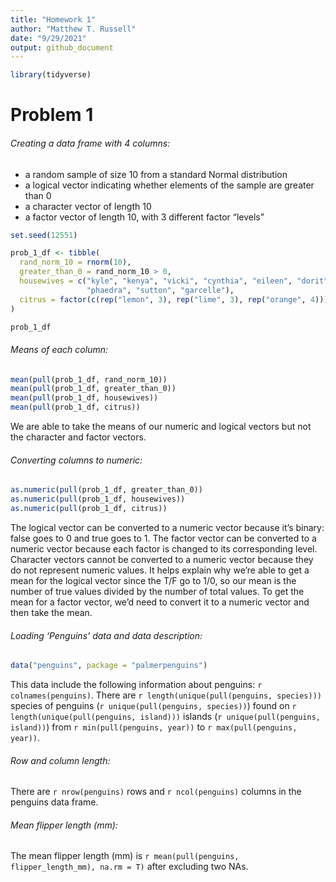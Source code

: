 ```yaml
---
title: "Homework 1"
author: "Matthew T. Russell"
date: "9/29/2021"
output: github_document
---
```


```r
library(tidyverse)
```

# Problem 1

###### Creating a data frame with 4 columns:
* a random sample of size 10 from a standard Normal distribution
* a logical vector indicating whether elements of the sample are greater than 0
* a character vector of length 10
* a factor vector of length 10, with 3 different factor “levels”

```r
set.seed(12551)

prob_1_df <- tibble(
  rand_norm_10 = rnorm(10),
  greater_than_0 = rand_norm_10 > 0,
  housewives = c("kyle", "kenya", "vicki", "cynthia", "eileen", "dorit", "jeana",
                 "phaedra", "sutton", "garcelle"),
  citrus = factor(c(rep("lemon", 3), rep("lime", 3), rep("orange", 4)))
)

```

```r
prob_1_df
```

###### Means of each column:

```r
mean(pull(prob_1_df, rand_norm_10)) 
mean(pull(prob_1_df, greater_than_0))
mean(pull(prob_1_df, housewives))
mean(pull(prob_1_df, citrus))
```

We are able to take the means of our numeric and logical vectors but not the
character and factor vectors. 

###### Converting columns to numeric:

```r
as.numeric(pull(prob_1_df, greater_than_0))
as.numeric(pull(prob_1_df, housewives))
as.numeric(pull(prob_1_df, citrus))
```
The logical vector can be converted to a numeric vector because it's binary: false goes to 0
and true goes to 1. The factor vector can be converted to a numeric vector because each factor is
changed to its corresponding level. Character vectors cannot be converted to a numeric vector because
they do not represent numeric values. It helps explain why we're able to get a mean for the
logical vector since the T/F go to 1/0, so our mean is the number of true values divided by the number of total values. To get the mean for a factor vector, we'd need to convert it to a numeric vector and then take the mean. 

###### Loading 'Penguins' data and data description:

```r
data("penguins", package = "palmerpenguins")
```

This data include the following information about penguins: `r colnames(penguins)`. There are 
`r length(unique(pull(penguins, species)))` species of penguins (`r unique(pull(penguins, species))`)
found on `r length(unique(pull(penguins, island)))` islands (`r unique(pull(penguins, island))`) from
`r min(pull(penguins, year))` to `r max(pull(penguins, year))`.

###### Row and column length:

There are `r nrow(penguins)` rows and `r ncol(penguins)` columns in the penguins data frame.

###### Mean flipper length (mm):

The mean flipper length (mm) is `r mean(pull(penguins, flipper_length_mm), na.rm = T)` after excluding two NAs.


